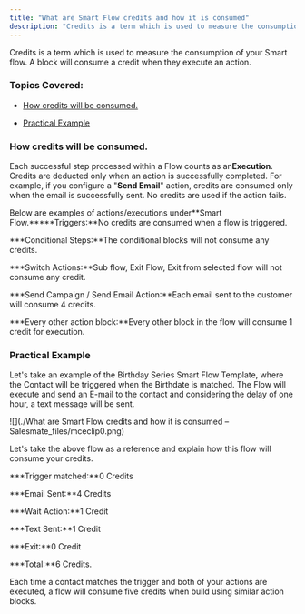 ```yaml
---
title: "What are Smart Flow credits and how it is consumed"
description: "Credits is a term which is used to measure the consumption of your Smart flow. A block will consume a credit when they execute an action."
---
```


Credits is a term which is used to measure the consumption of your Smart flow. A block will consume a credit when they execute an action.


### Topics Covered:


*   [How credits will be consumed.](https://support.salesmate.io/hc/en-us/articles/40407585524633-What-are-Smart-Flow-credits-and-how-it-is-consumed#h_01JDJD3725M17JNCK9ST7XYC92)

*   [Practical Example](https://support.salesmate.io/hc/en-us/articles/40407585524633-What-are-Smart-Flow-credits-and-how-it-is-consumed#h_01JDJD2KDYWGTDEN43CJEY50VK)


### How credits will be consumed.

Each successful step processed within a Flow counts as an**Execution**. Credits are deducted only when an action is successfully completed. For example, if you configure a "**Send Email**" action, credits are consumed only when the email is successfully sent. No credits are used if the action fails.

Below are examples of actions/executions under**Smart Flow.*****Triggers:**No credits are consumed when a flow is triggered.

***Conditional Steps:**The conditional blocks will not consume any credits.

***Switch Actions:**Sub flow, Exit Flow, Exit from selected flow will not consume any credit.

***Send Campaign / Send Email Action:**Each email sent to the customer will consume 4 credits.

***Every other action block:**Every other block in the flow will consume 1 credit for execution.


### Practical Example

Let's take an example of the Birthday Series Smart Flow Template, where the Contact will be triggered when the Birthdate is matched. The Flow will execute and send an E-mail to the contact and considering the delay of one hour, a text message will be sent.

![](./What are Smart Flow credits and how it is consumed – Salesmate_files/mceclip0.png)

Let's take the above flow as a reference and explain how this flow will consume your credits.


***Trigger matched:**0 Credits

***Email Sent:**4 Credits

***Wait Action:**1 Credit

***Text Sent:**1 Credit

***Exit:**0 Credit

***Total:**6 Credits.

Each time a contact matches the trigger and both of your actions are executed, a flow will consume five credits when build using similar action blocks.
